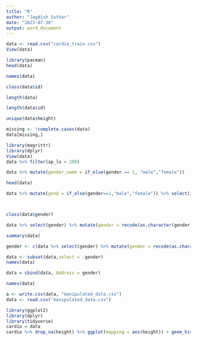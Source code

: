 ---
title: "R"
author: "Jagdish Suthar"
date: "2023-07-30"
output: word_document
---
```{r}
data <- read.csv("cardio_train.csv")
View(data)
```
```{r}
library(pacman)
head(data)
```


```{r}
names(data)
```
```{r}
class(data$id)
```
```{r}
length(data)
```
```{r}
length(data$id)
```
```{r}
unique(data$height)
```
```{r}
missing <- !complete.cases(data)
data[missing,]
```
```{r}
library(magrittr)
library(dplyr)
View(data)
data %>% filter(ap_lo > 200)
```
```{r}
data %>% mutate(gender_name = if_else(gender == 1, "male","female"))
```
```{r}
head(data)
```
```{r}
data %>% mutate(gend = if_else(gender==1,"male","female")) %>% select(id,gender,gend)
```
```{r}
```


```{r}
```


```{r}
class(data$gender)
```
```{r}
data %>% select(gender) %>% mutate(gender = recode(as.character(gender), '1' = "male", '2' ="female"))
```
```{r}
summary(data)
```
```{r}
gender <- c(data %>% select(gender) %>% mutate(gender = recode(as.character(gender), '1' = "male", '2' ="female")))
```

```{r}
data <- subset(data,select = -gender)
names(data)
```
```{r}
data = cbind(data, Address = gender)
```
```{r}
names(data)
```
```{r}
a <- write.csv(data, "manipulated_data.csv")
data <- read.csv("manipulated_data.csv")
```
```{r}
library(ggplot2)
library(dplyr)
library(tidyverse)
cardio = data
cardio %>% drop_na(height) %>% ggplot(mapping = aes(height)) + geom_histogram()
```
